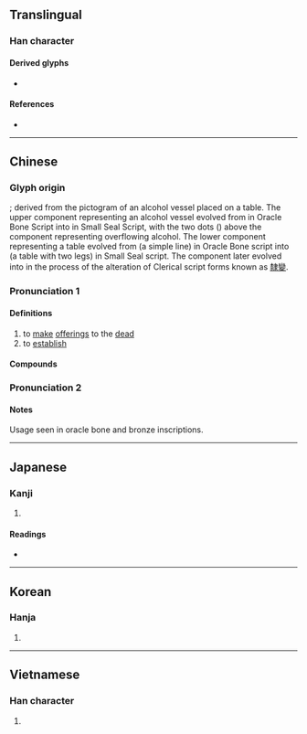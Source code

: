 {{character info/new}}
==Translingual==

===Han character===
{{Han char|rn=37|rad=大|as=09|sn=12|four=80430|canj=TWK|ids=⿱酋大}}

====Derived glyphs====
* {{l|mul|鄭}}

====References====
* {{Han ref|kx=0253.050|dkj=05960|dj=0514.300|hdz=10546.060|uh=5960|ud=22880|bh=B3FE|bd=46078}}

----

==Chinese==
{{zh-forms}}

===Glyph origin===
{{Han etym}}

{{liushu|p}}; derived from the pictogram of an alcohol vessel placed on a table. The upper component representing an alcohol vessel evolved from {{zh-m|*酉}} in Oracle Bone Script into {{zh-m|*酋}} in Small Seal Script, with the two dots ({{zh-m|*丷}}) above the {{zh-m|*酉}} component representing overflowing alcohol. The lower component representing a table evolved from {{zh-m|*一}} (a simple line) in Oracle Bone script into {{zh-m|*丌}} (a table with two legs) in Small Seal script. The {{zh-m|*丌}} component later evolved into {{zh-m|*大}} in the process of the alteration of Clerical script forms known as [[隸變]].

===Pronunciation 1===
{{zh-pron
|m=diàn
|c=din6
|mn=tiān
|mc=y
|oc=y
|cat=v
}}

====Definitions====
{{zh-hanzi}}

# to [[make]] [[offering]]s to the [[dead]]
# to [[establish]]

====Compounds====
{{zh-der|奠定|弔奠|供奠|奠安|奠雁|奠都|奠立|奠地|家奠|奠酹|奠酒|奠敬|奠基|奠儀|祭奠|澆奠|祖奠|拜奠|設奠|遣奠|饋奠|路奠}}

===Pronunciation 2===
{{zh-see|鄭|a|proper noun sense}}

====Notes====
Usage seen in oracle bone and bronze inscriptions.

----

==Japanese==

===Kanji===
{{ja-kanji|grade=|rs=大09}}

# {{defn|lang=ja|sort=大09}}

====Readings====
* {{ja-readings|on=[[てん]] (ten), [[でん]] (den), [[てい]] (tei)|kun=[[まつる]] (matsuru), [[さだめる]] (sadameru)}}

----

==Korean==

===Hanja===
{{ko-hanja|hangeul=전|rv=jeon|mr=chŏn}}

# {{defn|lang=ko|sort=大09}}

----

==Vietnamese==

===Han character===
{{vi-hantu|[[điện]]|rs=大09}}

# {{defn|lang=vi|sort=大09}}